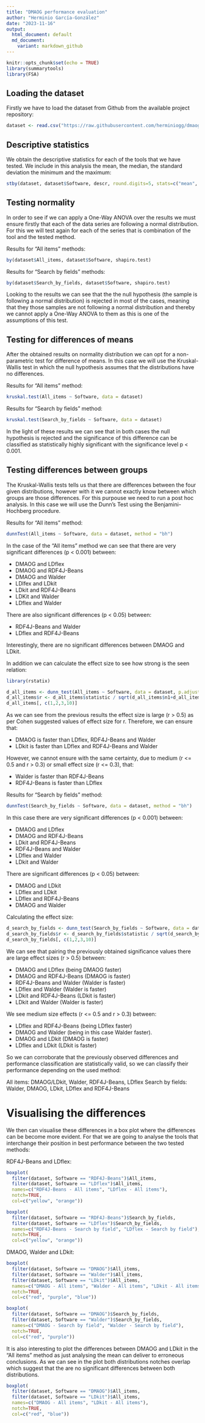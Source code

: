 ```yaml
---
title: "DMAOG performance evaluation"
author: "Herminio García-González"
date: "2023-11-16"
output: 
  html_document: default
  md_document:
    variant: markdown_github
---
```


```r
knitr::opts_chunk$set(echo = TRUE)
library(summarytools)
library(FSA)
```

## Loading the dataset

Firstly we have to load the dataset from Github from the available project repository:

```r
dataset <- read.csv("https://raw.githubusercontent.com/herminiogg/dmaog-paper-evaluation/master/StatisticalAnalysis/dmaogEvaluationDataset.csv")[, 2:4]
```

## Descriptive statistics

We obtain the descriptive statistics for each of the tools that we have tested. We include in this analysis the mean, the median, the standard deviation the minimum and the maximum:

```r
stby(dataset, dataset$Software, descr, round.digits=5, stats=c("mean", "med", "sd", "min", "max"))
```

## Testing normality

In order to see if we can apply a One-Way ANOVA over the results we must ensure firstly that each of the data series are following a normal distribution. For this we will test again for each of the series that is combination of the tool and the tested method. 

Results for "All items" methods:

```r
by(dataset$All_items, dataset$Software, shapiro.test)
```

Results for "Search by fields" methods:
```r
by(dataset$Search_by_fields, dataset$Software, shapiro.test)
```

Looking to the results we can see that the the null hypothesis (the sample is following a normal distribution) is rejected in most of the cases, meaning that they those samples are not following a normal distribution and thereby we cannot apply a One-Way ANOVA to them as this is one of the assumptions of this test.

## Testing for differences of means
After the obtained results on normality distribution we can opt for a non-parametric test for difference of means. In this case we will use the Kruskal-Wallis test in which the null hypothesis assumes that the distributions have no differences.

Results for "All items" method:

```r
kruskal.test(All_items ~ Software, data = dataset)
```

Results for "Search by fields" method:

```r
kruskal.test(Search_by_fields ~ Software, data = dataset)
```

In the light of these results we can see that in both cases the null hypothesis is rejected and the significance of this difference can be classified as statistically highly significant with the significance level  p < 0.001.

## Testing differences between groups
The Kruskal-Wallis tests tells us that there are differences between the four given distributions, however with it we cannot exactly know between which groups are those differences. For this purpouse we need to run a post hoc analysis. In this case we will use the Dunn's Test using the Benjamini-Hochberg procedure. 

Results for "All items" method:



```r
dunnTest(All_items ~ Software, data = dataset, method = "bh")
```

In the case of the "All items" method we can see that there are very significant differences (p < 0.001) between:

* DMAOG and LDflex
* DMAOG and RDF4J-Beans
* DMAOG and Walder
* LDlfex and LDkit
* LDkit and RDF4J-Beans
* LDKit and Walder
* LDflex and Walder

There are also significant differences (p < 0.05) between: 

* RDF4J-Beans and Walder
* LDflex and RDF4J-Beans

Interestingly, there are no significant differences between DMAOG and LDkit. 

In addition we can calculate the effect size to see how strong is the seen relation:

```r
library(rstatix)
```

```r
d_all_items <- dunn_test(All_items ~ Software, data = dataset, p.adjust.method = "BH")
d_all_items$r <- d_all_items$statistic / sqrt(d_all_items$n1+d_all_items$n2)
d_all_items[, c(1,2,3,10)]
```

As we can see from the previous results the effect size is large (r > 0.5) as per Cohen suggested values of effect size for r. Therefore, we can ensure that:

* DMAOG is faster than LDflex, RDF4J-Beans and Walder
* LDkit is faster than LDflex and RDF4J-Beans and Walder

However, we cannot ensure with the same certainty, due to medium (r <= 0.5 and r > 0.3) or small effect size (r <= 0.3), that: 

* Walder is faster than RDF4J-Beans 
* RDF4J-Beans is faster than LDflex

Results for "Search by fields" method:

```r
dunnTest(Search_by_fields ~ Software, data = dataset, method = "bh")
```

In this case there are very significant differences (p < 0.001) between:
  
* DMAOG and LDflex 
* DMAOG and RDF4J-Beans
* LDkit and RDF4J-Beans
* RDF4J-Beans and Walder
* LDflex and Walder
* LDkit and Walder
  
There are significant differences (p < 0.05) between:

* DMAOG and LDkit
* LDflex and LDkit
* LDflex and RDF4J-Beans
* DMAOG and Walder
  
Calculating the effect size:

```r
d_search_by_fields <- dunn_test(Search_by_fields ~ Software, data = dataset, p.adjust.method = "BH")
d_search_by_fields$r <- d_search_by_fields$statistic / sqrt(d_search_by_fields$n1+d_search_by_fields$n2)
d_search_by_fields[, c(1,2,3,10)]
```

We can see that pairing the previously obtained significance values there are large effect sizes (r > 0.5) between:
  
* DMAOG and LDflex (being DMAOG faster)
* DMAOG and RDF4J-Beans (DMAOG is faster)
* RDF4J-Beans and Walder (Walder is faster)
* LDflex and Walder (Walder is faster)
* LDkit and RDF4J-Beans (LDkit is faster)
* LDkit and Walder (Walder is faster)
  
We see medium size effects (r <= 0.5 and r > 0.3) between:

* LDflex and RDF4J-Beans (being LDflex faster)
* DMAOG and Walder (being in this case Walder faster).
* DMAOG and LDkit (DMAOG is faster)
* LDflex and LDkit (LDkit is faster)

So we can corroborate that the previously observed differences and performance classification are statistically valid, so we can classify their performance depending on the used method:

All items: DMAOG/LDkit, Walder, RDF4J-Beans, LDflex
Search by fields: Walder, DMAOG, LDkit, LDflex and RDF4J-Beans

# Visualising the differences

We then can visualise these differences in a box plot where the differences can be become more evident. For that we are going to analyse the tools that interchange their position in best performance between the two tested methods:

RDF4J-Beans and LDflex:
```r
boxplot(
  filter(dataset, Software == "RDF4J-Beans")$All_items, 
  filter(dataset, Software == "LDflex")$All_items, 
  names=c("RDF4J-Beans - All items", "LDflex - All items"),
  notch=TRUE,
  col=c("yellow", "orange"))
```

```r
boxplot(
  filter(dataset, Software == "RDF4J-Beans")$Search_by_fields, 
  filter(dataset, Software == "LDflex")$Search_by_fields,
  names=c("RDF4J-Beans - Search by field", "LDflex - Search by field"),
  notch=TRUE,
  col=c("yellow", "orange"))
```


DMAOG, Walder and LDkit:
```r
boxplot(
  filter(dataset, Software == "DMAOG")$All_items, 
  filter(dataset, Software == "Walder")$All_items, 
  filter(dataset, Software == "LDkit")$All_items, 
  names=c("DMAOG - All items", "Walder - All items", "LDkit - All items"),
  notch=TRUE,
  col=c("red", "purple", "blue"))
```

```r
boxplot(
  filter(dataset, Software == "DMAOG")$Search_by_fields, 
  filter(dataset, Software == "Walder")$Search_by_fields,
  names=c("DMAOG - Search by field", "Walder - Search by field"),
  notch=TRUE,
  col=c("red", "purple"))
```

It is also interesting to plot the differences between DMAOG and LDkit in the "All items" method as just analysing the mean can deliver to erroneous conclusions. As we can see in the plot both distributions notches overlap which suggest that the are no significant differences between both distributions.

```r
boxplot(
  filter(dataset, Software == "DMAOG")$All_items, 
  filter(dataset, Software == "LDkit")$All_items, 
  names=c("DMAOG - All items", "LDkit - All items"),
  notch=TRUE,
  col=c("red", "blue"))
```
